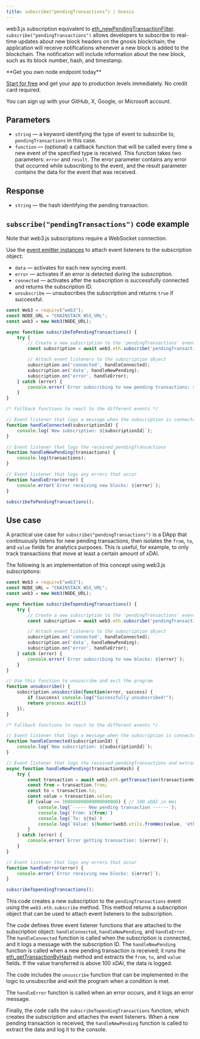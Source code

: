 ---
title: subscribe("pendingTransactions") | Gnosis
---

web3.js subscription equivalent to [eth\_newPendingTransactionFilter](/api-reference/gnosis_node_api/transaction_info/eth_newPendingTransactionFilter). `subscribe("pendingTransactions")` allows developers to subscribe to real-time updates about new block headers on the gnosis blockchain; the application will receive notifications whenever a new block is added to the blockchain. The notification will include information about the new block, such as its block number, hash, and timestamp.

<Check>
**Get you own node endpoint today**

[Start for free](https://console.chainstack.com/) and get your app to production levels immediately. No credit card required.

You can sign up with your GitHub, X, Google, or Microsoft account.
</Check>


## Parameters

* `string` — a keyword identifying the type of event to subscribe to, `pendingTransactions` in this case.
* `function` — (optional) a callback function that will be called every time a new event of the specified type is received. This function takes two parameters: `error` and `result`. The error parameter contains any error that occurred while subscribing to the event, and the result parameter contains the data for the event that was received.

## Response

* `string` — the hash identifying the pending transaction.

## `subscribe("pendingTransactions")` code example

<Note>
Note that web3.js subscriptions require a WebSocket connection.
</Note>


Use the [event emitter instances](https://web3js.readthedocs.io/en/v1.2.11/web3-eth-subscribe.html#eth-subscription-return) to attach event listeners to the subscription object:

* `data` — activates for each new syncing event.
* `error` — activates if an error is detected during the subscription.
* `connected` — activates after the subscription is successfully connected and returns the subscription ID.
* `unsubscribe` — unsubscribes the subscription and returns `true` if successful.

```javascript index.js
const Web3 = require("web3");
const NODE_URL = "CHAINSTACK_WSS_URL";
const web3 = new Web3(NODE_URL);

async function subscribeToPendingTransactions() {
    try {
        // Create a new subscription to the 'pendingTransactions' event
        const subscription = await web3.eth.subscribe('pendingTransactions');

        // Attach event listeners to the subscription object
        subscription.on('connected', handleConnected);
        subscription.on('data', handleNewPending);
        subscription.on('error', handleError);
    } catch (error) {
        console.error(`Error subscribing to new pending transactions: ${error}`);
    }
}

/* Fallback functions to react to the different events */

// Event listener that logs a message when the subscription is connected
function handleConnected(subscriptionId) {
    console.log(`New subscription: ${subscriptionId}`);
}

// Event listener that logs the received pendingTransactions
function handleNewPending(transactions) {
    console.log(transactions);
}

// Event listener that logs any errors that occur
function handleError(error) {
    console.error(`Error receiving new blocks: ${error}`);
}

subscribeToPendingTransactions();
```


## Use case

A practical use case for `subscribe("pendingTransactions")` is a DApp that continuously listens for new pending transactions, then isolates the `from`, `to`, and `value` fields for analytics purposes. This is useful, for example, to only track transactions that move at least a certain amount of xDAI.

The following is an implementation of this concept using web3.js subscriptions:

```javascript index.js
const Web3 = require("web3");
const NODE_URL = "CHAINSTACK_WSS_URL";
const web3 = new Web3(NODE_URL);

async function subscribeTopendingTransactions() {
    try {
        // Create a new subscription to the 'pendingTransactions' event
        const subscription = await web3.eth.subscribe('pendingTransactions');

        // Attach event listeners to the subscription object
        subscription.on('connected', handleConnected);
        subscription.on('data', handleNewPending);
        subscription.on('error', handleError);
    } catch (error) {
        console.error(`Error subscribing to new blocks: ${error}`);
    }
}

// Use this function to unsuscribe and exit the program
function unsubscribe() {
    subscription.unsubscribe(function(error, success) {
        if (success) console.log("Successfully unsubscribed!");
        return process.exit(1)
    });
}

/* Fallback functions to react to the different events */

// Event listener that logs a message when the subscription is connected
function handleConnected(subscriptionId) {
    console.log(`New subscription: ${subscriptionId}`);
}

// Event listener that logs the received pendingTransactions and extracts from, to, and value fields
async function handleNewPending(transactionHash) {
    try {
        const transaction = await web3.eth.getTransaction(transactionHash);
        const from = transaction.from;
        const to = transaction.to;
        const value = transaction.value;
        if (value >= 100000000000000000000) { // 100 xDAI in Wei
            console.log(`----- New pending transaction ------`);
            console.log(`From: ${from}`)
            console.log(`To: ${to}`)
            console.log(`Value: ${Number(web3.utils.fromWei(value, 'ether')).toFixed(2)} xDAI\n`)
        }
    } catch (error) {
        console.error(`Error getting transaction: ${error}`);
    }
}

// Event listener that logs any errors that occur
function handleError(error) {
    console.error(`Error receiving new blocks: ${error}`);
}

subscribeTopendingTransactions();
```


This code creates a new subscription to the `pendingTransactions` event using the `web3.eth.subscribe` method. This method returns a subscription object that can be used to attach event listeners to the subscription.

The code defines three event listener functions that are attached to the subscription object: `handleConnected`, `handleNewPending`, and `handleError`. The `handleConnected` function is called when the subscription is connected, and it logs a message with the subscription ID. The `handleNewPending` function is called when a new pending transaction is received; it runs the [eth\_getTransactionByHash](/api-reference/gnosis_node_api/transaction_info/eth_getTransactionByHash) method and extracts the `from`, `to`, and `value` fields. If the value transferred is above 100 xDAI, the data is logged.

The code includes the `unsuscribe` function that can be implemented in the logic to unsubscribe and exit the program when a condition is met.

The `handleError` function is called when an error occurs, and it logs an error message.

Finally, the code calls the `subscribeTopendingTransactions` function, which creates the subscription and attaches the event listeners. When a new pending transaction is received, the `handleNewPending` function is called to extract the data and log it to the console.